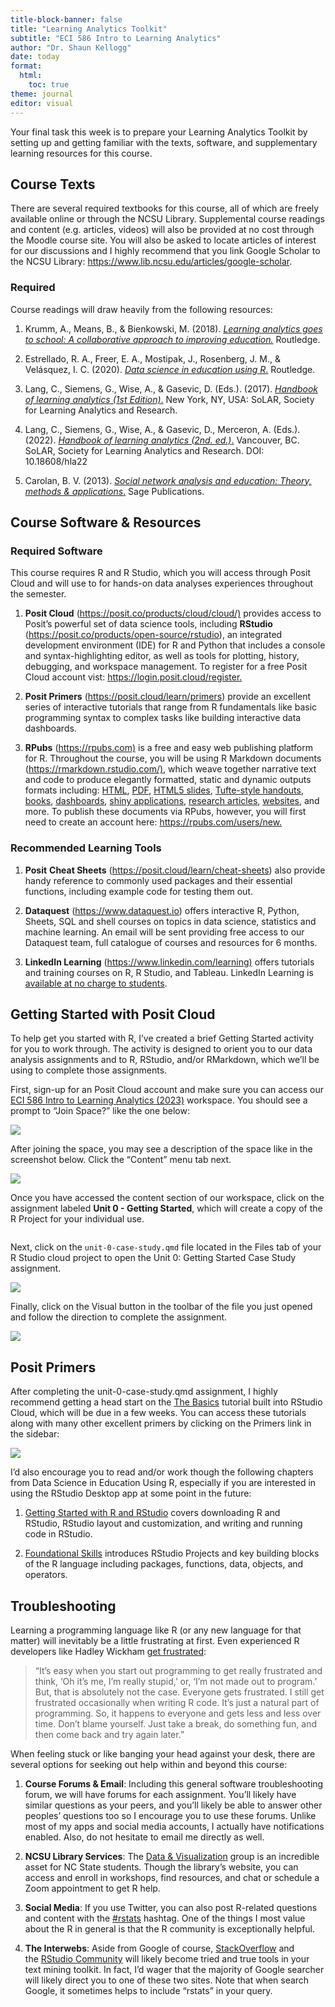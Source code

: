 ```yaml
---
title-block-banner: false
title: "Learning Analytics Toolkit"
subtitle: "ECI 586 Intro to Learning Analytics"
author: "Dr. Shaun Kellogg"
date: today
format:
  html:
    toc: true
theme: journal
editor: visual
---
```


Your final task this week is to prepare your Learning Analytics Toolkit by setting up and getting familiar with the texts, software, and supplementary learning resources for this course.

## Course Texts

There are several required textbooks for this course, all of which are freely available online or through the NCSU Library. Supplemental course readings and content (e.g. articles, videos) will also be provided at no cost through the Moodle course site. You will also be asked to locate articles of interest for our discussions and I highly recommend that you link Google Scholar to the NCSU Library: <https://www.lib.ncsu.edu/articles/google-scholar>.

### **Required**

Course readings will draw heavily from the following resources:  

1.  Krumm, A., Means, B., & Bienkowski, M. (2018). [*Learning analytics goes to school: A collaborative approach to improving education.*](https://catalog.lib.ncsu.edu/catalog/NCSU4862134) Routledge.

2.  Estrellado, R. A., Freer, E. A., Mostipak, J., Rosenberg, J. M., & Velásquez, I. C. (2020). [*Data science in education using R*.](https://datascienceineducation.com/) Routledge.

3.  Lang, C., Siemens, G., Wise, A., & Gasevic, D. (Eds.). (2017). [*Handbook of learning analytics (1st Edition)*.](https://www.solaresearch.org/publications/hla-17/) New York, NY, USA: SoLAR, Society for Learning Analytics and Research.

4.  Lang, C., Siemens, G., Wise, A., & Gasevic, D., Merceron, A. (Eds.). (2022). [*Handbook of learning analytics (2nd. ed.)*.](https://www.solaresearch.org/publications/hla-22/ "https://www.solaresearch.org/publications/hla-22/") Vancouver, BC. SoLAR, Society for Learning Analytics and Research. DOI: 10.18608/hla22

5.  Carolan, B. V. (2013). [*Social network analysis and education: Theory, methods & applications*.](https://catalog.lib.ncsu.edu/catalog/NCSU2803782) Sage Publications.

## Course Software & Resources

### Required Software

This course requires R and R Studio, which you will access through Posit Cloud and will use to for hands-on data analyses experiences throughout the semester.

1.  **Posit Cloud** (<https://posit.co/products/cloud/cloud/)> provides access to Posit's powerful set of data science tools, including **RStudio** ([https://posit.co/products/open-source/rstudio](https://posit.co/products/open-source/rstudio/)), an integrated development environment (IDE) for R and Python that includes a console and syntax-highlighting editor, as well as tools for plotting, history, debugging, and workspace management. To register for a free Posit Cloud account vist: <https://login.posit.cloud/register.>

2.  **Posit Primers** (<https://posit.cloud/learn/primers>) provide an excellent series of interactive tutorials that range from R fundamentals like basic programming syntax to complex tasks like building interactive data dashboards.

3.  **RPubs** (<https://rpubs.com)> is a free and easy web publishing platform for R. Throughout the course, you will be using R Markdown documents (<https://rmarkdown.rstudio.com/)>, which weave together narrative text and code to produce elegantly formatted, static and dynamic outputs formats including: [HTML](https://bookdown.org/yihui/rmarkdown/html-document.html), [PDF](https://bookdown.org/yihui/rmarkdown/pdf-document.html), [HTML5 slides](https://bookdown.org/yihui/rmarkdown/ioslides-presentation.html), [Tufte-style handouts](https://bookdown.org/yihui/rmarkdown/tufte-handouts.html), [books](https://bookdown.org/), [dashboards](https://rmarkdown.rstudio.com/flexdashboard/), [shiny applications](https://bookdown.org/yihui/rmarkdown/shiny-documents.html), [research articles](https://github.com/rstudio/rticles), [websites](https://bookdown.org/yihui/rmarkdown/rmarkdown-site.html), and more. To publish these documents via RPubs, however, you will first need to create an account here: <https://rpubs.com/users/new.>

### Recommended Learning Tools

1.  **Posit** **Cheat Sheets** (<https://posit.cloud/learn/cheat-sheets>) also provide handy reference to commonly used packages and their essential functions, including example code for testing them out.

2.  **Dataquest** (<https://www.dataquest.io>) offers interactive R, Python, Sheets, SQL and shell courses on topics in data science, statistics and machine learning. An email will be sent providing free access to our Dataquest team, full catalogue of courses and resources for 6 months.

3.  **LinkedIn Learning** ([https://www.linkedin.com/learning)](https://www.linkedin.com/learning) offers tutorials and training courses on R, R Studio, and Tableau. LinkedIn Learning is [available at no charge to students](https://www.lib.ncsu.edu/faq/what-is-linkedin-learning).

## Getting Started with Posit Cloud

To help get you started with R, I've created a brief Getting Started activity for you to work through. The activity is designed to orient you to our data analysis assignments and to R, RStudio, and/or RMarkdown, which we'll be using to complete those assignments.

First, sign-up for an Posit Cloud account and make sure you can access our [ECI 586 Intro to Learning Analytics (2023)](https://posit.cloud/spaces/399154/join?access_code=0VTsUSIXKD1knmHEZZerH6aYg0Q-_e-TKV-a94Bp) workspace. You should see a prompt to "Join Space?" like the one below:

![](img/join-space.png)

After joining the space, you may see a description of the space like in the screenshot below. Click the "Content" menu tab next.

![](img/about-space.png)

Once you have accessed the content section of our workspace, click on the assignment labeled **Unit 0 - Getting Started**, which will create a copy of the R Project for your individual use.

![](img/getting-started.png){alt="" fig-align="center"}

Next, click on the `unit-0-case-study.qmd` file located in the Files tab of your R Studio cloud project to open the Unit 0: Getting Started Case Study assignment.

![](img/files-pane.png){fig-align="center"}

Finally, click on the Visual button in the toolbar of the file you just opened and follow the direction to complete the assignment. 

![](img/visual-editor.png){fig-align="center"}

## Posit Primers

After completing the unit-0-case-study.qmd assignment, I highly recommend getting a head start on the [The Basics](#0) tutorial built into RStudio Cloud, which will be due in a few weeks. You can access these tutorials along with many other excellent primers by clicking on the Primers link in the sidebar:

![](img/primers.png){fig-align="center"}

I'd also encourage you to read and/or work though the following chapters from Data Science in Education Using R, especially if you are interested in using the RStudio Desktop app at some point in the future: 

1.  [Getting Started with R and RStudio](https://datascienceineducation.com/c05.html) covers downloading R and RStudio, RStudio layout and customization, and writing and running code in RStudio.

2.  [Foundational Skills](https://datascienceineducation.com/c06.html) introduces RStudio Projects and key building blocks of the R language including packages, functions, data, objects, and operators. 

## Troubleshooting

Learning a programming language like R (or any new language for that matter) will inevitably be a little frustrating at first. Even experienced R developers like Hadley Wickham [get frustrated](#0):

> "It's easy when you start out programming to get really frustrated and think, 'Oh it's me, I'm really stupid,' or, 'I'm not made out to program.' But, that is absolutely not the case. Everyone gets frustrated. I still get frustrated occasionally when writing R code. It's just a natural part of programming. So, it happens to everyone and gets less and less over time. Don't blame yourself. Just take a break, do something fun, and then come back and try again later."

When feeling stuck or like banging your head against your desk, there are several options for seeking out help within and beyond this course:

1.  **Course Forums & Email**: Including this general software troubleshooting forum, we will have forums for each assignment. You'll likely have similar questions as your peers, and you'll likely be able to answer other peoples' questions too so I encourage you to use these forums. Unlike most of my apps and social media accounts, I actually have notifications enabled. Also, do not hesitate to email me directly as well. 

2.  **NCSU Library Services**: The [Data & Visualization](https://www.lib.ncsu.edu/services/data-visualization) group is an incredible asset for NC State students. Though the library's website, you can access and enroll in workshops, find resources, and chat or schedule a Zoom appointment to get R help. 

3.  **Social Media**: If you use Twitter, you can also post R-related questions and content with the [#rstats](https://twitter.com/search?q=%23rstats&src=typed_query) hashtag. One of the things I most value about the R in general is that the R community is exceptionally helpful.

4.  **The Interwebs**: Aside from Google of course, [StackOverflow](https://stackoverflow.com/) and the [RStudio Community](https://community.rstudio.com/) will likely become tried and true tools in your text mining toolkit. In fact, I'd wager that the majority of Google searcher will likely direct you to one of these two sites. Note that when search Google, it sometimes helps to include "rstats" in your query. 
